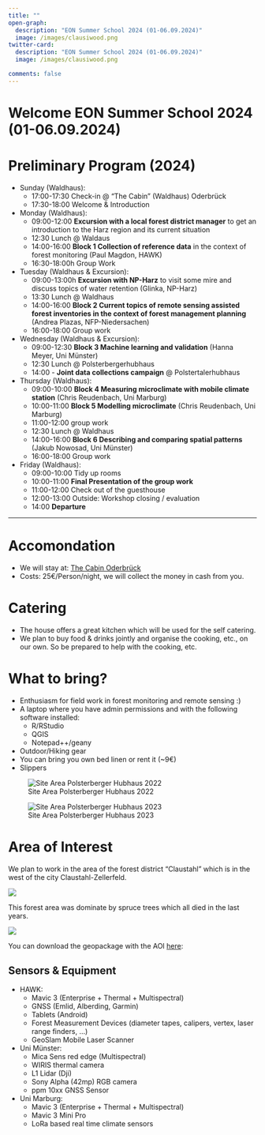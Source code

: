 ```yaml
---
title: ""
open-graph:
  description: "EON Summer School 2024 (01-06.09.2024)"
  image: /images/clausiwood.png
twitter-card:
  description: "EON Summer School 2024 (01-06.09.2024)"
  image: /images/clausiwood.png

comments: false
---
```


```{=html}
<style>
  body {
  background-image: url("");
  background-size: cover;
  background-repeat: no-repeat;
}
  
</style>
```

# Welcome EON Summer School 2024 (01-06.09.2024)

# Preliminary Program (2024)

-   Sunday (Waldhaus):
    -   17:00-17:30 Check-in @ "The Cabin" (Waldhaus) Oderbrück
    -   17:30-18:00 Welcome & Introduction
    
-   Monday (Waldhaus):
    -    09:00-12:00 **Excursion with a local forest district manager** to get an introduction to the Harz region and its current situation
    -    12:30 Lunch @ Waldaus
    -    14:00-16:00 **Block 1 Collection of reference data** in the context of forest monitoring (Paul Magdon, HAWK)
    -    16:30-18:00h Group Work
      
-   Tuesday (Waldhaus & Excursion):
    -   09:00-13:00h **Excursion with NP-Harz** to visit some mire and discuss topics of water retention (Glinka, NP-Harz)
    -   13:30 Lunch @ Waldhaus
    -   14:00-16:00 **Block 2 Current topics of remote sensing assisted forest inventories in the context of forest management planning** (Andrea Plazas, NFP-Niedersachen) 
    -   16:00-18:00 Group work
      
-   Wednesday (Waldhaus & Excursion):
    -   09:00-12:30 **Block 3 Machine learning and validation** (Hanna Meyer, Uni Münster)
    -   12:30 Lunch @ Polsterbergerhubhaus
    -   14:00 - **Joint data collections campaign** @ Polstertalerhubhaus
    
-   Thursday (Waldhaus):
    -   09:00-10:00 **Block 4 Measuring microclimate with mobile climate station** (Chris Reudenbach, Uni Marburg)
    -   10:00-11:00 **Block 5 Modelling microclimate** (Chris Reudenbach, Uni Marburg)
    -   11:00-12:00 group work
    -   12:30 Lunch @ Waldhaus
    -   14:00-16:00  **Block 6 Describing and comparing spatial patterns** (Jakub Nowosad, Uni Münster)
    -   16:00-18:00 Group work

-   Friday (Waldhaus):
    -   09:00-10:00 Tidy up rooms
    -   10:00-11:00 **Final Presentation of the group work**
    -   11:00-12:00 Check out of the guesthouse
    -   12:00-13:00 Outside: Workshop closing / evaluation
    -   14:00 **Departure**

------------------------------------------------------------------------

# Accomondation

-   We will stay at: [The Cabin Oderbrück](https://oderbrueck.de/uebernachten-2/the-cabin-oderbrueck)
-   Costs: 25€/Person/night, we will collect the money in cash from you.

# Catering

-   The house offers a great kitchen which will be used for the self catering.
-   We plan to buy food & drinks jointly and organise the cooking, etc., on our own. So be prepared to help with the cooking, etc.

# What to bring?

-   Enthusiasm for field work in forest monitoring and remote sensing :)
-   A laptop where you have admin permissions and with the following software installed:
    -   R/RStudio
    -   QGIS
    -   Notepad++/geany
-   Outdoor/Hiking gear
-   You can bring you own bed linen or rent it (\~9€)
-   Slippers

::: {layout-ncol="2"}
![Site Area Polsterberger Hubhaus 2022](/images/clausiwood.png)

![Site Area Polsterberger Hubhaus 2023](/images/2023.jpg)
:::

# Area of Interest

We plan to work in the area of the forest district "Claustahl" which is in the west of the city Claustahl-Zellerfeld.

![](https://pad.gwdg.de/uploads/632f2325-7a43-447e-8a23-1eb989b9218f.png)

This forest area was dominate by spruce trees which all died in the last years.

![](/images/aoi.png)

You can download the geopackage with the AOI [here](https://cloud.hawk.de/index.php/s/yomQwefzLDwyTa6):


## Sensors & Equipment

-   HAWK:
    -   Mavic 3 (Enterprise + Thermal + Multispectral)
    -   GNSS (Emlid, Alberding, Garmin)
    -   Tablets (Android)
    -   Forest Measurement Devices (diameter tapes, calipers, vertex, laser range finders, ...)
    -   GeoSlam Mobile Laser Scanner
-   Uni Münster:
    -   Mica Sens red edge (Multispectral)
    -   WIRIS thermal camera
    -   L1 Lidar (Dji)
    -   Sony Alpha (42mp) RGB camera
    -   ppm 10xx GNSS Sensor
-   Uni Marburg:
    - Mavic 3 (Enterprise + Thermal + Multispectral) 
    - Mavic 3 Mini Pro
    - LoRa based real time climate sensors 

